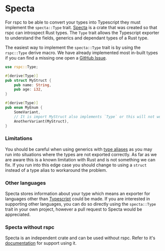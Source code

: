 # Specta

For rspc to be able to convert your types into Typescript they must implement the `specta::Type` trait. [Specta](https://github.com/oscartbeaumont/rspc/tree/main/specta) is a crate that was created so that rspc can introspect Rust types. The `Type` trait allows the Typescript exporter to understand the fields, generics and dependant types of a Rust type.

The easiest way to implement the `specta::Type` trait is by using the `rspc::Type` derive macro. We have already implemented most in-built types if you can find a missing one open a [GitHub Issue](https://github.com/oscartbeaumont/rspc).

```rs copy filename="src/main.rs"
use rspc::Type;

#[derive(Type)]
pub struct MyStruct {
    pub name: String,
    pub age: i32,
}

#[derive(Type)]
pub enum MyEnum {
    SomeVariant,
    // It is import MyStruct also implements `Type` or this will not work
    AnotherVariant(MyStruct),
}
```

### Limitations

You should be careful when using generics with [type aliases](https://doc.rust-lang.org/reference/items/type-aliases.html) as you may run into situations where the types are not exported correctly. As far as we are aware this is a known limitation with Rust and is not something we can fix. If you run into this edge case you should change to using a `struct` instead of a type alias to workaround the problem.

### Other languages

Specta stores information about your type which means an exporter for languages other than [Typescript](https://www.typescriptlang.org) could be made. If you are interested in supporting other languages, you can do so directly using the `specta::Type` trait in your own project, however a pull request to Specta would be appreciated.

### Specta without rspc

Specta is an independent crate and can be used without rspc. Refer to it's [documentation](https://docs.rs/specta) for support using it.
